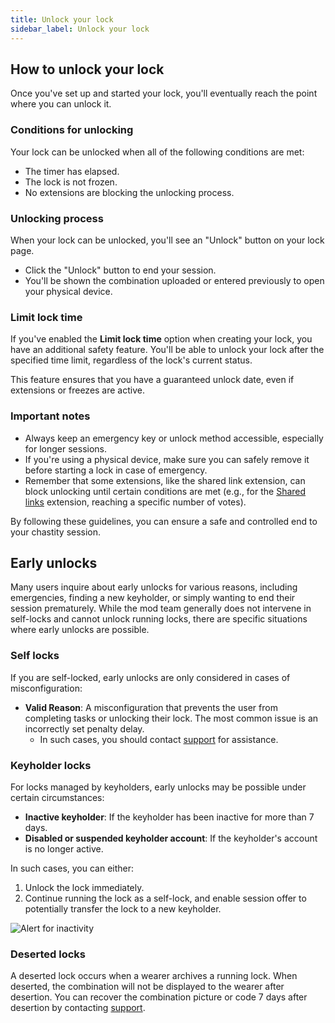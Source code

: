 ```yaml
---
title: Unlock your lock
sidebar_label: Unlock your lock
---
```

## How to unlock your lock

Once you've set up and started your lock, you'll eventually reach the point where you can unlock it.

### Conditions for unlocking

Your lock can be unlocked when all of the following conditions are met:
- The timer has elapsed.
- The lock is not frozen.
- No extensions are blocking the unlocking process.

### Unlocking process

When your lock can be unlocked, you'll see an "Unlock" button on your lock page.
- Click the "Unlock" button to end your session.
- You'll be shown the combination uploaded or entered previously to open your physical device.

### Limit lock time

If you've enabled the **Limit lock time** option when creating your lock, you have an additional safety feature. You'll be able to unlock your lock after the specified time limit, regardless of the lock's current status.

This feature ensures that you have a guaranteed unlock date, even if extensions or freezes are active.

### Important notes

- Always keep an emergency key or unlock method accessible, especially for longer sessions.
- If you're using a physical device, make sure you can safely remove it before starting a lock in case of emergency.
- Remember that some extensions, like the shared link extension, can block unlocking until certain conditions are met (e.g., for the [Shared links](/features/shared-links) extension, reaching a specific number of votes).

By following these guidelines, you can ensure a safe and controlled end to your chastity session.

## Early unlocks

Many users inquire about early unlocks for various reasons, including emergencies, finding a new keyholder, or simply wanting to end their session prematurely. While the mod team generally does not intervene in self-locks and cannot unlock running locks, there are specific situations where early unlocks are possible.

### Self locks

If you are self-locked, early unlocks are only considered in cases of misconfiguration:

- **Valid Reason**: A misconfiguration that prevents the user from completing tasks or unlocking their lock. The most common issue is an incorrectly set penalty delay.
  - In such cases, you should contact [support](/contacting-support) for assistance.

### Keyholder locks

For locks managed by keyholders, early unlocks may be possible under certain circumstances:

- **Inactive keyholder**: If the keyholder has been inactive for more than 7 days.
- **Disabled or suspended keyholder account**: If the keyholder's account is no longer active.

In such cases, you can either:
1. Unlock the lock immediately.
2. Continue running the lock as a self-lock, and enable session offer to potentially transfer the lock to a new keyholder.

![Alert for inactivity](/img/unlock-your-lock-inactive-alert.png)


### Deserted locks

A deserted lock occurs when a wearer archives a running lock. When deserted, the combination will not be displayed to the wearer after desertion. You can recover the combination picture or code 7 days after desertion by contacting [support](/contacting-support).


